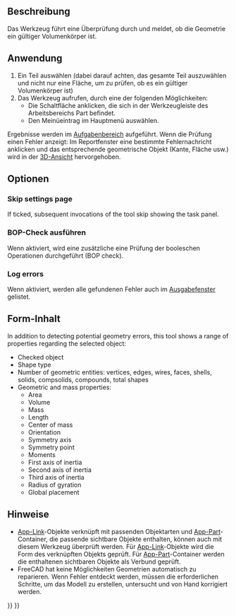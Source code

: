 <languages/>

{{Docnav/de
|[[Part_XOR/de|XOdeR]]
|[[Part_Defeaturing/de|FormelementEntfernen]]
|[[Part_Workbench/de|Part]]
|IconL=Part_XOR.svg
|IconR=Part_Defeaturing.svg
|IconC=Workbench_Part.svg
}}

{{GuiCommand/de
|Name=Part CheckGeometry‏‎
|Name/de=Part GeometriePrüfen
|MenuLocation=Formteil → Geometrie überprüfen
|Workbenches=[[Part_Workbench/de|Part]]
}}

<span id="Description"></span>
==Beschreibung==

Das Werkzeug {{Button|[[Image:Part_CheckGeometry.svg|16px]] [[Part_CheckGeometry|Part GeometriePrüfen]]}} führt eine Überprüfung durch und meldet, ob die Geometrie ein gültiger Volumenkörper ist.

<span id="Usage"></span>
==Anwendung==

# Ein Teil auswählen (dabei darauf achten, das gesamte Teil auszuwählen und nicht nur eine Fläche, um zu prüfen, ob es ein gültiger Volumenkörper ist) 
# Das Werkzeug aufrufen, durch eine der folgenden Möglichkeiten:
#* Die Schaltfläche {{Button|[[Image:Part_CheckGeometry.svg|16px]] Geometrie überprüfen}} anklicken, die sich in der Werkzeugleiste des Arbeitsbereichs Part befindet.
#* Den Meinüeintrag {{MenuCommand|Formteil → [[Image:Part_CheckGeometry.svg|16px]] Geometrie überprüfen}} im Hauptmenü auswählen.

Ergebnisse werden im [[Task_panel/de|Aufgabenbereich]] aufgeführt. Wenn die Prüfung einen Fehler anzeigt: Im Reportfenster eine bestimmte Fehlernachricht anklicken und das entsprechende geometrische Objekt (Kante, Fläche usw.) wird in der [[3D_view/de|3D-Ansicht]] hervorgehoben.

<span id="Options"></span>
==Optionen==

===Skip settings page===

If ticked, subsequent invocations of the tool skip showing the {{MenuCommand|Settings}} task panel.

<span id="Run_BOP_check"></span>
===BOP-Check ausführen===

Wenn aktiviert, wird eine zusätzliche eine Prüfung der booleschen Operationen durchgeführt (BOP check).

===Log errors===

Wenn aktiviert, werden alle gefundenen Fehler auch im [[Report_view/de|Ausgabefenster]] gelistet.

<span id="Shape_Content"></span>
==Form-Inhalt==

In addition to detecting potential geometry errors, this tool shows a range of properties regarding the selected object:
* Checked object
* Shape type
* Number of geometric entities: vertices, edges, wires, faces, shells, solids, compsolids, compounds, total shapes
* Geometric and mass properties:
** Area
** Volume
** Mass
** Length
** Center of mass
** Orientation
** Symmetry axis
** Symmetry point
** Moments
** First axis of inertia
** Second axis of inertia
** Third axis of inertia
** Radius of gyration
** Global placement

<span id="Notes"></span>
==Hinweise==

* [[App_Link/de|App-Link]]-Objekte verknüpft mit passenden Objektarten und [[App_Part/de|App-Part]]-Container, die passende sichtbare Objekte enthalten, können auch mit diesem Werkzeug überprüft werden. Für [[App_Link/de|App-Link]]-Objekte wird die Form des verknüpften Objekts geprüft. Für [[App_Part/de|App-Part]]-Container werden die enthaltenen sichtbaren Objekte als Verbund geprüft. {{Version/de|0.20}}
* FreeCAD hat keine Möglichkeiten Geometrien automatisch zu reparieren. Wenn Fehler entdeckt werden, müssen die erforderlichen Schritte, um das Modell zu erstellen, untersucht und von Hand korrigiert werden.


{{Docnav/de
|[[Part_XOR/de|XOdeR]]
|[[Part_Defeaturing/de|FormelementEntfernen]]
|[[Part_Workbench/de|Part]]
|IconL=Part_XOR.svg
|IconR=Part_Defeaturing.svg
|IconC=Workbench_Part.svg
}}

{{Part_Tools_navi{{#translation:}}}}
{{Userdocnavi{{#translation:}}}}